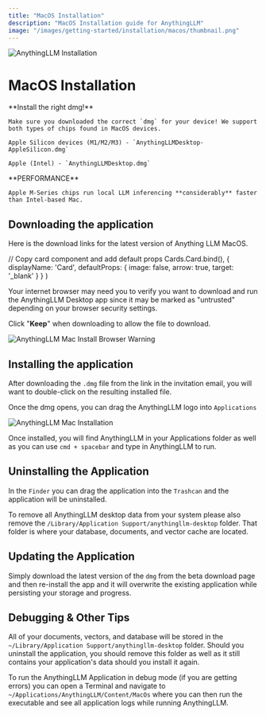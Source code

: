 ```yaml
---
title: "MacOS Installation"
description: "MacOS Installation guide for AnythingLLM"
image: "/images/getting-started/installation/macos/thumbnail.png"
---
```



<Image
  src="/images/getting-started/installation/macos/thumbnail.png" 
  height={1080} 
  width={1920} 
  quality={100}
  alt="AnythingLLM Installation"
/>


# MacOS Installation

<Callout type="warning" emoji="⚠️">
  **Install the right dmg!**

    Make sure you downloaded the correct `dmg` for your device! We support both types of chips found in MacOS devices.

    Apple Silicon devices (M1/M2/M3) - `AnythingLLMDesktop-AppleSilicon.dmg`

    Apple (Intel) - `AnythingLLMDesktop.dmg`
</Callout>


<Callout type="info" emoji="️💡">
  **PERFORMANCE**

    Apple M-Series chips run local LLM inferencing **considerably** faster than Intel-based Mac.
</Callout>


## Downloading the application

Here is the download links for the latest version of Anything LLM MacOS.

<Cards>
  <Card 
    title="MacOS (Intel-based CPU)" 
    href="https://s3.us-west-1.amazonaws.com/public.useanything.com/latest/AnythingLLMDesktop.dmg"> 
  </Card>

  <Card 
    title="MacOS (M-Series CPU)" 
    href="https://s3.us-west-1.amazonaws.com/public.useanything.com/latest/AnythingLLMDesktop-Silicon.dmg"> 
  </Card>
</Cards>

  // Copy card component and add default props
  Cards.Card.bind(),
  {
    displayName: 'Card',
    defaultProps: {
      image: false,
      arrow: true,
      target: '_blank'
    }
  }
)


Your internet browser may need you to verify you want to download and run the AnythingLLM Desktop app since it may be marked as "untrusted" depending on your browser security settings. 

Click "**Keep**" when downloading to allow the file to download.

<Image
  src="/images/getting-started/installation/macos/browser-warning.png" 
  height={1080} 
  width={1920} 
  quality={100}
  alt="AnythingLLM Mac Install Browser Warning"
/>


## Installing the application

After downloading the `.dmg` file from the link in the invitation email, you will want to double-click on the resulting installed file.

Once the dmg opens, you can drag the AnythingLLM logo into `Applications`

<Image
  src="/images/getting-started/installation/macos/install.png" 
  height={1080} 
  width={1920} 
  quality={100}
  alt="AnythingLLM Mac Installation"
/>

Once installed, you will find AnythingLLM in your Applications folder as well as you can use `cmd + spacebar` and type in AnythingLLM to run.


## Uninstalling the Application

In the `Finder` you can drag the application into the `Trashcan` and the application will be uninstalled.

To remove all AnythingLLM desktop data from your system please also remove the `/Library/Application Support/anythingllm-desktop` folder. That folder is where your database, documents, and vector cache are located.


## Updating the Application

Simply download the latest version of the `dmg` from the beta download page and then re-install the app and it will overwrite the existing application while persisting your storage and progress.


##  Debugging & Other Tips

All of your documents, vectors, and database will be stored in the `~/Library/Application Support/anythingllm-desktop` folder. Should you uninstall the application, you should remove this folder as well as it still contains your application's data should you install it again.

To run the AnythingLLM Application in debug mode (if you are getting errors) you can open a Terminal and navigate to `~/Applications/AnythingLLM/Content/MacOs` where you can then run the executable and see all application logs while running AnythingLLM.
